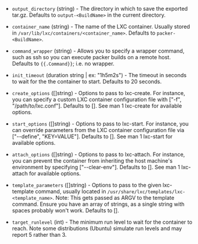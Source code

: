 <!-- Code generated from the comments of the Config struct in builder/lxc/config.go; DO NOT EDIT MANUALLY -->

- `output_directory` (string) - The directory in which to save the exported
  tar.gz. Defaults to `output-<BuildName>` in the current directory.

- `container_name` (string) - The name of the LXC container. Usually stored
  in `/var/lib/lxc/containers/<container_name>`. Defaults to
  `packer-<BuildName>`.

- `command_wrapper` (string) - Allows you to specify a wrapper command, such
  as ssh so you can execute packer builds on a remote host. Defaults to
  `{{.Command}}`; i.e. no wrapper.

- `init_timeout` (duration string | ex: "1h5m2s") - The timeout in seconds to wait for the the
  container to start. Defaults to 20 seconds.

- `create_options` ([]string) - Options to pass to lxc-create. For
  instance, you can specify a custom LXC container configuration file with
  ["-f", "/path/to/lxc.conf"]. Defaults to []. See man 1 lxc-create for
  available options.

- `start_options` ([]string) - Options to pass to lxc-start. For
  instance, you can override parameters from the LXC container configuration
  file via ["--define", "KEY=VALUE"]. Defaults to []. See
  man 1 lxc-start for available options.

- `attach_options` ([]string) - Options to pass to lxc-attach. For
  instance, you can prevent the container from inheriting the host machine's
  environment by specifying ["--clear-env"]. Defaults to []. See
  man 1 lxc-attach for available options.

- `template_parameters` ([]string) - Options to pass to the given
  lxc-template command, usually located in
  `/usr/share/lxc/templates/lxc-<template_name>`. Note: This gets passed as
  ARGV to the template command. Ensure you have an array of strings, as a
  single string with spaces probably won't work. Defaults to [].

- `target_runlevel` (int) - The minimum run level to wait for the
  container to reach. Note some distributions (Ubuntu) simulate run levels
  and may report 5 rather than 3.

